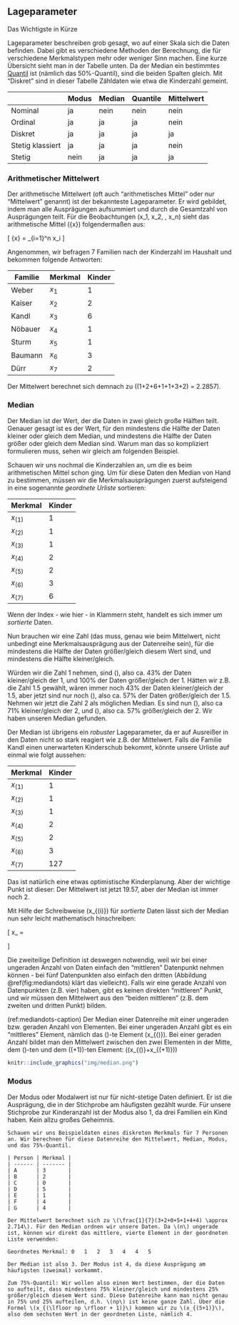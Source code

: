 ## Lageparameter

Das Wichtigste in Kürze

Lageparameter beschreiben grob gesagt, wo auf einer Skala sich die Daten befinden. Dabei gibt es verschiedene Methoden der Berechnung, die für verschiedene Merkmalstypen mehr oder weniger Sinn machen. Eine kurze Übersicht sieht man in der Tabelle unten. Da der Median ein bestimmtes [Quantil](#sec-quantile) ist (nämlich das 50%-Quantil), sind die beiden Spalten gleich. Mit "Diskret" sind in dieser Tabelle Zähldaten wie etwa die Kinderzahl gemeint.

|                  | Modus | Median | Quantile | Mittelwert |
| ---------------- | ----- | ------ | -------- | ---------- |
| Nominal          | ja    | nein   | nein     | nein       |
| Ordinal          | ja    | ja     | ja       | nein       |
| Diskret          | ja    | ja     | ja       | ja         |
| Stetig klassiert | ja    | ja     | ja       | nein       |
| Stetig           | nein  | ja     | ja       | ja         |

### Arithmetischer Mittelwert

Der arithmetische Mittelwert (oft auch "arithmetisches Mittel" oder nur "Mittelwert" genannt) ist der bekannteste Lageparameter. Er wird gebildet, indem man alle Ausprägungen aufsummiert und durch die Gesamtzahl von Ausprägungen teilt. Für die Beobachtungen \(x_1, x_2, \ldots, x_n\) sieht das arithmetische Mittel \(\bar{x}\) folgendermaßen aus:

\[ \bar{x} = \frac{1}{n} \sum_{i=1}^n x_i \]

Angenommen, wir befragen 7 Familien nach der Kinderzahl im Haushalt und bekommen folgende Antworten:

| Familie | Merkmal | Kinder |
| ------- | ------- | ------ |
| Weber   | $x_1$   | 1      |
| Kaiser  | $x_2$   | 2      |
| Kandl   | $x_3$   | 6      |
| Nöbauer | $x_4$   | 1      |
| Sturm   | $x_5$   | 1      |
| Baumann | $x_6$   | 3      |
| Dürr    | $x_7$   | 2      |


Der Mittelwert berechnet sich demnach zu \(\frac{1}{7}(1+2+6+1+1+3+2) = 2.2857\).

### Median {#sec-median}

Der Median ist der Wert, der die Daten in zwei gleich große Hälften teilt. Genauer gesagt ist es der Wert, für den mindestens die Hälfte der Daten kleiner oder gleich dem Median, und mindestens die Hälfte der Daten größer oder gleich dem Median sind. Warum man das so kompliziert formulieren muss, sehen wir gleich am folgenden Beispiel.

Schauen wir uns nochmal die Kinderzahlen an, um die es beim arithmetischen Mittel schon ging. Um für diese Daten den Median von Hand zu bestimmen, müssen wir die Merkmalsausprägungen zuerst aufsteigend in eine sogenannte *geordnete Urliste* sortieren:

| Merkmal   | Kinder |
| --------- | ------ |
| $x_{(1)}$ | 1      |
| $x_{(2)}$ | 1      |
| $x_{(3)}$ | 1      |
| $x_{(4)}$ | 2      |
| $x_{(5)}$ | 2      |
| $x_{(6)}$ | 3      |
| $x_{(7)}$ | 6      |

Wenn der Index - wie hier - in Klammern steht, handelt es sich immer um *sortierte* Daten.

Nun brauchen wir eine Zahl (das muss, genau wie beim Mittelwert, nicht unbedingt eine Merkmalsausprägung aus der Datenreihe sein), für die mindestens die Hälfte der Daten größer/gleich diesem Wert sind, und mindestens die Hälfte kleiner/gleich.

Würden wir die Zahl 1 nehmen, sind \(\frac{3}{7}\), also ca. 43% der Daten kleiner/gleich der 1, und 100% der Daten größer/gleich der 1. Hätten wir z.B. die Zahl 1.5 gewählt, wären immer noch 43% der Daten kleiner/gleich der 1.5, aber jetzt sind nur noch \(\frac{4}{7}\), also ca. 57\% der Daten größer/gleich der 1.5. Nehmen wir jetzt die Zahl 2 als möglichen Median. Es sind nun \(\frac{5}{7}\), also ca 71% kleiner/gleich der 2, und \(\frac{4}{7}\), also ca. 57% größer/gleich der 2. Wir haben unseren Median gefunden.

Der Median ist übrigens ein *robuster* Lageparameter, da er auf Ausreißer in den Daten nicht so stark reagiert wie z.B. der Mittelwert. Falls die Familie Kandl einen unerwarteten Kinderschub bekommt, könnte unsere Urliste auf einmal wie folgt aussehen:

| Merkmal   | Kinder |
| --------- | ------ |
| $x_{(1)}$ | 1      |
| $x_{(2)}$ | 1      |
| $x_{(3)}$ | 1      |
| $x_{(4)}$ | 2      |
| $x_{(5)}$ | 2      |
| $x_{(6)}$ | 3      |
| $x_{(7)}$ | 127    |

Das ist natürlich eine etwas optimistische Kinderplanung. Aber der wichtige Punkt ist dieser: Der Mittelwert ist jetzt 19.57, aber der Median ist immer noch 2.

Mit Hilfe der Schreibweise \(x_{(i)}\) für *sortierte* Daten lässt sich der Median nun sehr leicht mathematisch hinschreiben:

\[ x_\mathrm{med} = \begin{cases} x_{(\frac{n+1}{2})} & n \text{ ungerade}\\ \frac{1}{2} (x_{(\frac{n}{2})} + x_{(\frac{n}{2}+1)}) & n \text{ gerade} \end{cases} \]

Die zweiteilige Definition ist deswegen notwendig, weil wir bei einer ungeraden Anzahl von Daten einfach den "mittleren" Datenpunkt nehmen können - bei fünf Datenpunkten also einfach den dritten (Abbildung \@ref(fig:mediandots) klärt das vielleicht). Falls wir eine gerade Anzahl von Datenpunkten (z.B. vier) haben, gibt es keinen direkten "mittleren" Punkt, und wir müssen den Mittelwert aus den "beiden mittleren" (z.B. dem zweiten und dritten Punkt) bilden.

(ref:mediandots-caption) Der Median einer Datenreihe mit einer ungeraden bzw. geraden Anzahl von Elementen. Bei einer ungeraden Anzahl gibt es ein "mittleres" Element, nämlich das \(\frac{n+1}{2}\)-te Element \(x_{(\frac{n+1}{2})}\). Bei einer geraden Anzahl bildet man den Mittelwert zwischen den zwei Elementen in der Mitte, dem \(\frac{n}{2}\)-ten und dem \((\frac{n}{2}+1)\)-ten Element: \(\frac{1}{2}(x_{(\frac{n}{2})}+x_{(\frac{n}{2}+1)})\)

```r
knitr::include_graphics("img/median.png")
```

### Modus

Der Modus oder Modalwert ist nur für nicht-stetige Daten definiert. Er ist die Ausprägung, die in der Stichprobe am häufigsten gezählt wurde. Für unsere Stichprobe zur Kinderanzahl ist der Modus also 1, da drei Familien ein Kind haben. Kein allzu großes Geheimnis.

```exercise

Schauen wir uns Beispieldaten eines diskreten Merkmals für 7 Personen an. Wir berechnen für diese Datenreihe den Mittelwert, Median, Modus, und das 75%-Quantil.

| Person | Merkmal |
| ------ | ------- |
| A      | 3       |
| B      | 2       |
| C      | 0       |
| D      | 5       |
| E      | 1       |
| F      | 4       |
| G      | 4       |

Der Mittelwert berechnet sich zu \(\frac{1}{7}(3+2+0+5+1+4+4) \approx 2.714\). Für den Median ordnen wir unsere Daten. Da \(n\) ungerade ist, können wir direkt das mittlere, vierte Element in der geordneten Liste verwenden:

Geordnetes Merkmal: 0	1	2	3	4	4	5

Der Median ist also 3. Der Modus ist 4, da diese Ausprägung am häufigsten (zweimal) vorkommt.

Zum 75%-Quantil: Wir wollen also einen Wert bestimmen, der die Daten so aufteilt, dass mindestens 75% kleiner/gleich und mindestens 25% größer/gleich diesem Wert sind. Diese Datenreihe kann man nicht genau in 75% und 25% aufteilen, d.h. \(np\) ist keine ganze Zahl. Über die Formel \(x_{(\lfloor np \rfloor + 1)}\) kommen wir zu \(x_{(5+1)}\), also dem sechsten Wert in der geordneten Liste, nämlich 4.
```